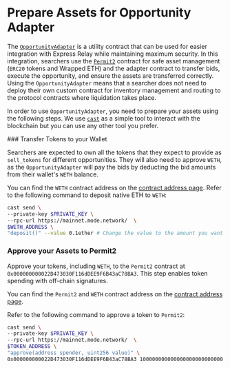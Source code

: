
# Prepare Assets for Opportunity Adapter

The [`OpportunityAdapter`](https://github.com/pyth-network/per/blob/main/contracts/src/opportunity-adapter/OpportunityAdapter.sol) is a utility contract that can be used for easier integration with Express Relay while maintaining maximum security.
In this integration, searchers use the [`Permit2`](https://github.com/Uniswap/permit2/) contract for safe asset management (`ERC20` tokens and Wrapped ETH) and the adapter contract to transfer bids, execute the opportunity, and ensure the assets are transferred correctly.
Using the `OpportunityAdapter` means that a searcher does not need to deploy their own custom contract for inventory management and routing to the protocol contracts where liquidation takes place.

In order to use `OpportunityAdapter`, you need to prepare your assets using the following steps. We use [`cast`](https://book.getfoundry.sh/cast/) as a simple tool to interact with the blockchain but you can use any other tool you prefer.

<Steps>
### Transfer Tokens to your Wallet

Searchers are expected to own all the tokens that they expect to provide as `sell_tokens` for different opportunities.
They will also need to approve `WETH`, as the `OpportunityAdapter` will pay the bids by deducting the bid amounts from their wallet's `WETH` balance.

You can find the `WETH` contract address on the [contract address page](../contract-addresses).
Refer to the following command to deposit native ETH to `WETH`:

```bash copy
cast send \
--private-key $PRIVATE_KEY \
--rpc-url https://mainnet.mode.network/  \
$WETH_ADDRESS \
"deposit()" --value 0.1ether # Change the value to the amount you want to deposit
```

### Approve your Assets to Permit2

Approve your tokens, including `WETH`, to the `Permit2` contract at `0x000000000022D473030F116dDEE9F6B43aC78BA3`.
This step enables token spending with off-chain signatures.

You can find the `Permit2` and `WETH` contract address on the [contract address page](../contract-addresses.mdx).

Refer to the following command to approve a token to `Permit2`:

```bash copy
cast send \
--private-key $PRIVATE_KEY \
--rpc-url https://mainnet.mode.network/  \
$TOKEN_ADDRESS \
"approve(address spender, uint256 value)" \
0x000000000022D473030F116dDEE9F6B43aC78BA3 100000000000000000000000000 # You can use a large amount to avoid approving multiple times
```

</Steps>
